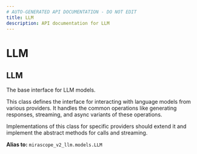 ```yaml
---
# AUTO-GENERATED API DOCUMENTATION - DO NOT EDIT
title: LLM
description: API documentation for LLM
---
```


# LLM

## <ApiType type="Alias" path="agents/base_agent/LLM" symbolName="LLM" /> LLM

The base interface for LLM models.

This class defines the interface for interacting with language models from
various providers. It handles the common operations like generating responses,
streaming, and async variants of these operations.

Implementations of this class for specific providers should extend it and
implement the abstract methods for calls and streaming.


**Alias to:** `mirascope_v2_llm.models.LLM`
